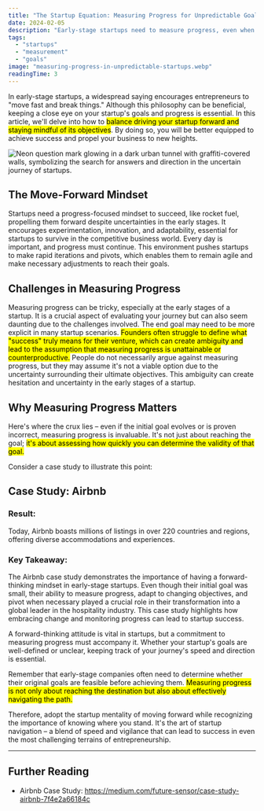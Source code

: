 ```yaml
---
title: "The Startup Equation: Measuring Progress for Unpredictable Goals"
date: 2024-02-05
description: "Early-stage startups need to measure progress, even when goals are unpredictable. Embrace the \"move-forward mindset\" and track progress for success in the fa..."
tags:
  - "startups"
  - "measurement"
  - "goals"
image: "measuring-progress-in-unpredictable-startups.webp"
readingTime: 3
---
```



In early-stage startups, a widespread saying encourages entrepreneurs to "move fast and break things." Although this philosophy can be beneficial, keeping a close eye on your startup's goals and progress is essential. In this article, we'll delve into how to <mark>balance driving your startup forward and staying mindful of its objectives</mark>. By doing so, you will be better equipped to achieve success and propel your business to new heights.

![Neon question mark glowing in a dark urban tunnel with graffiti-covered walls, symbolizing the search for answers and direction in the uncertain journey of startups.](measuring-progress-in-unpredictable-startups.webp)

## The Move-Forward Mindset

Startups need a progress-focused mindset to succeed, like rocket fuel,
propelling them forward despite uncertainties in the early stages. It encourages
experimentation, innovation, and adaptability, essential for startups to survive
in the competitive business world. Every day is important, and progress must
continue. This environment pushes startups to make rapid iterations and pivots,
which enables them to remain agile and make necessary adjustments to reach their
goals.

## Challenges in Measuring Progress

Measuring progress can be tricky, especially at the early stages of a startup. It is a crucial aspect of evaluating your journey but can also seem daunting due to the challenges involved. The end goal may need to be more explicit in many startup scenarios. <mark>Founders often struggle to define what "success" truly means for their venture, which can create ambiguity and lead to the assumption that measuring progress is unattainable or counterproductive.</mark> People do not necessarily argue against measuring progress, but they may assume it's not a viable option due to the uncertainty surrounding their ultimate objectives. This ambiguity can create hesitation and uncertainty in the early stages of a startup.

## Why Measuring Progress Matters

Here's where the crux lies – even if the initial goal evolves or is proven incorrect, measuring progress is invaluable. It's not just about reaching the goal; <mark>it's about assessing how quickly you can determine the validity of that goal.</mark>

Consider a case study to illustrate this point:

## Case Study: Airbnb

### Result:

Today, Airbnb boasts millions of listings in over 220 countries and regions,
offering diverse accommodations and experiences.

### Key Takeaway:

The Airbnb case study demonstrates the importance of having a forward-thinking
mindset in early-stage startups. Even though their initial goal was small, their
ability to measure progress, adapt to changing objectives, and pivot when
necessary played a crucial role in their transformation into a global leader in
the hospitality industry. This case study highlights how embracing change and
monitoring progress can lead to startup success.

A forward-thinking attitude is vital in startups, but a commitment to measuring
progress must accompany it. Whether your startup's goals are well-defined or
unclear, keeping track of your journey's speed and direction is essential.

Remember that early-stage companies often need to determine whether their original goals are feasible before achieving them. <mark>Measuring progress is not only about reaching the destination but also about effectively navigating the path.</mark>

Therefore, adopt the startup mentality of moving forward while recognizing the
importance of knowing where you stand. It's the art of startup navigation – a
blend of speed and vigilance that can lead to success in even the most
challenging terrains of entrepreneurship.

---

## Further Reading

- Airbnb Case Study:
  https://medium.com/future-sensor/case-study-airbnb-7f4e2a66184c

